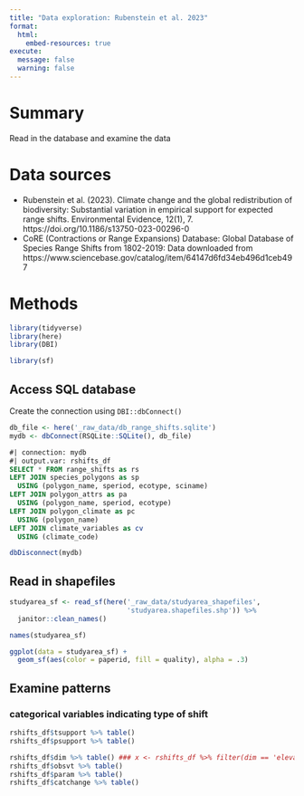 ```yaml
---
title: "Data exploration: Rubenstein et al. 2023"
format: 
  html:
    embed-resources: true
execute:
  message: false
  warning: false
---
```


# Summary

Read in the database and examine the data

# Data sources

* Rubenstein et al. (2023). Climate change and the global redistribution of biodiversity: Substantial variation in empirical support for expected range shifts. Environmental Evidence, 12(1), 7. https://doi.org/10.1186/s13750-023-00296-0
* CoRE (Contractions or Range Expansions) Database: Global Database of Species Range Shifts from 1802-2019: Data downloaded from https://www.sciencebase.gov/catalog/item/64147d6fd34eb496d1ceb497

# Methods

```r
library(tidyverse)
library(here)
library(DBI)

library(sf)
```


## Access SQL database

Create the connection using `DBI::dbConnect()`

```r
db_file <- here('_raw_data/db_range_shifts.sqlite')
mydb <- dbConnect(RSQLite::SQLite(), db_file)
```

```sql
#| connection: mydb
#| output.var: rshifts_df
SELECT * FROM range_shifts as rs
LEFT JOIN species_polygons as sp
  USING (polygon_name, speriod, ecotype, sciname)
LEFT JOIN polygon_attrs as pa
  USING (polygon_name, speriod, ecotype)
LEFT JOIN polygon_climate as pc
  USING (polygon_name)
LEFT JOIN climate_variables as cv
  USING (climate_code)
```

```r
dbDisconnect(mydb)
```

## Read in shapefiles

```r
studyarea_sf <- read_sf(here('_raw_data/studyarea_shapefiles',
                             'studyarea.shapefiles.shp')) %>%
  janitor::clean_names()

names(studyarea_sf)

ggplot(data = studyarea_sf) +
  geom_sf(aes(color = paperid, fill = quality), alpha = .3)
```

## Examine patterns

### categorical variables indicating type of shift

```r
rshifts_df$tsupport %>% table()
rshifts_df$psupport %>% table()

rshifts_df$dim %>% table() ### x <- rshifts_df %>% filter(dim == 'elevation')
rshifts_df$obsvt %>% table()
rshifts_df$param %>% table()
rshifts_df$catchange %>% table()
```

